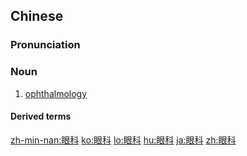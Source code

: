 ==Chinese==
{{zh-forms}}

===Pronunciation===
{{zh-pron
|m=yǎnkē
|c=ngaan5 fo1
|h=pfs=ngién-khô
|mn=gán-kho
|cat=n
}}

===Noun===
{{zh-noun}}

# [[ophthalmology]]

====Derived terms====
{{zh-der|眼科醫生}}

{{zh-cat|Medicine|Vision}}

[[zh-min-nan:眼科]]
[[ko:眼科]]
[[lo:眼科]]
[[hu:眼科]]
[[ja:眼科]]
[[zh:眼科]]